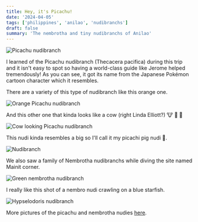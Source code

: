 ```yaml
---
title: Hey, it's Picachu!
date: '2024-04-05'
tags: ['philippines', 'anilao', 'nudibranchs']
draft: false
summary: 'The nembrotha and tiny nudibranchs of Anilao'
---
```


<Image src="/static/images/nudis/picachu.jpg" width={800} height={840} alt="Picachu nudibranch" />

I learned of the Picachu nudibranch (Thecacera pacifica) during this trip and it isn't easy to spot so having a world-class guide like Jerome helped tremendously! As you can see, it got its name from the Japanese Pokémon cartoon character which it resembles.

There are a variety of this type of nudibranch like this orange one.

<Image
  src="/static/images/nudis/picachu-orange.jpg"
  width={800}
  height={840}
  alt="Orange Picachu nudibranch"
/>

And this other one that kinda looks like a cow (right Linda Elliott?) 🐮 🤣 🤣

<Image
  src="/static/images/nudis/picachu-cow.jpg"
  width={800}
  height={840}
  alt="Cow looking Picachu nudibranch"
/>

This nudi kinda resembles a big so I'll call it my picachi pig nudi 🐷.

<Image src="/static/images/nudis/picachu-pig.jpg" width={800} height={600} alt="Nudibranch" />

We also saw a family of Nembrotha nudibranchs while diving the site named Mainit corner.

<Image
  src="/static/images/nudis/nembro-nudi.jpeg"
  width={800}
  height={600}
  alt="Green nembrotha nudibranch"
/>

I really like this shot of a nembro nudi crawling on a blue starfish.

<Image
  src="/static/images/nudis/nembro-starfish-nudi.jpg"
  width={800}
  height={600}
  alt="Hypselodoris nudibranch"
/>

More pictures of the picachu and nembrotha nudies [here](https://generosalitton.smugmug.com/AnilaoLembrothaNudis/n-N7vr4N).
